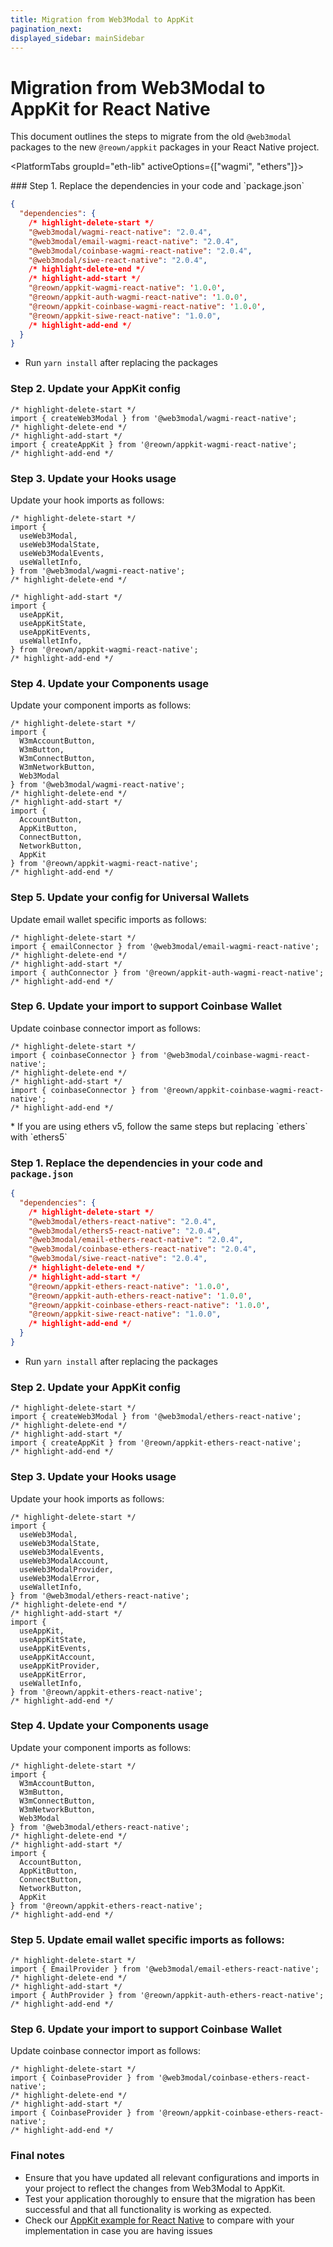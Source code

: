 ```yaml
---
title: Migration from Web3Modal to AppKit
pagination_next: 
displayed_sidebar: mainSidebar
---
```



# Migration from Web3Modal to AppKit for React Native

This document outlines the steps to migrate from the old `@web3modal` packages to the new `@reown/appkit` packages in your React Native project.

<PlatformTabs groupId="eth-lib" activeOptions={["wagmi", "ethers"]}>

  <PlatformTabItem value="wagmi">
  ### Step 1. Replace the dependencies in your code and `package.json`

  ```json
  {
    "dependencies": {
      /* highlight-delete-start */
      "@web3modal/wagmi-react-native": "2.0.4",
      "@web3modal/email-wagmi-react-native": "2.0.4",
      "@web3modal/coinbase-wagmi-react-native": "2.0.4",
      "@web3modal/siwe-react-native": "2.0.4",
      /* highlight-delete-end */
      /* highlight-add-start */
      "@reown/appkit-wagmi-react-native": '1.0.0',
      "@reown/appkit-auth-wagmi-react-native": '1.0.0',
      "@reown/appkit-coinbase-wagmi-react-native": '1.0.0',
      "@reown/appkit-siwe-react-native": "1.0.0",
      /* highlight-add-end */
    }
  }
  ```
  * Run `yarn install` after replacing the packages

  ### Step 2. Update your AppKit config

  ```tsx
  /* highlight-delete-start */
  import { createWeb3Modal } from '@web3modal/wagmi-react-native';
  /* highlight-delete-end */
  /* highlight-add-start */
  import { createAppKit } from '@reown/appkit-wagmi-react-native';
  /* highlight-add-end */
  ```

  ### Step 3. Update your Hooks usage
  Update your hook imports as follows:

  ```tsx
  /* highlight-delete-start */
  import {
    useWeb3Modal,
    useWeb3ModalState,
    useWeb3ModalEvents,
    useWalletInfo,
  } from '@web3modal/wagmi-react-native';
  /* highlight-delete-end */

  /* highlight-add-start */
  import {
    useAppKit,
    useAppKitState,
    useAppKitEvents,
    useWalletInfo,
  } from '@reown/appkit-wagmi-react-native';
  /* highlight-add-end */
  ```
  ### Step 4. Update your Components usage
  Update your component imports as follows:

  ```tsx
  /* highlight-delete-start */
  import {
    W3mAccountButton,
    W3mButton,
    W3mConnectButton,
    W3mNetworkButton,
    Web3Modal
  } from '@web3modal/wagmi-react-native';
  /* highlight-delete-end */
  /* highlight-add-start */
  import {
    AccountButton,
    AppKitButton,
    ConnectButton,
    NetworkButton,
    AppKit
  } from '@reown/appkit-wagmi-react-native';
  /* highlight-add-end */
  ```

  ### Step 5. Update your config for Universal Wallets 
  Update email wallet specific imports as follows:

  ```tsx
  /* highlight-delete-start */
  import { emailConnector } from '@web3modal/email-wagmi-react-native';
  /* highlight-delete-end */
  /* highlight-add-start */
  import { authConnector } from '@reown/appkit-auth-wagmi-react-native';
  /* highlight-add-end */
  ```

  ### Step 6. Update your import to support Coinbase Wallet 
  Update coinbase connector import as follows:

  ```tsx
  /* highlight-delete-start */
  import { coinbaseConnector } from '@web3modal/coinbase-wagmi-react-native';
  /* highlight-delete-end */
  /* highlight-add-start */
  import { coinbaseConnector } from '@reown/appkit-coinbase-wagmi-react-native';
  /* highlight-add-end */
  ```


  </PlatformTabItem>
  <PlatformTabItem value="ethers">
  * If you are using ethers v5, follow the same steps but replacing `ethers` with `ethers5`

  ### Step 1. Replace the dependencies in your code and `package.json`
  ```json
  {
    "dependencies": {
      /* highlight-delete-start */
      "@web3modal/ethers-react-native": "2.0.4",
      "@web3modal/ethers5-react-native": "2.0.4",
      "@web3modal/email-ethers-react-native": "2.0.4",
      "@web3modal/coinbase-ethers-react-native": "2.0.4",
      "@web3modal/siwe-react-native": "2.0.4",
      /* highlight-delete-end */
      /* highlight-add-start */
      "@reown/appkit-ethers-react-native": '1.0.0',
      "@reown/appkit-auth-ethers-react-native": '1.0.0',
      "@reown/appkit-coinbase-ethers-react-native": '1.0.0',
      "@reown/appkit-siwe-react-native": "1.0.0",
      /* highlight-add-end */
    }
  }
  ```
  * Run `yarn install` after replacing the packages

  ### Step 2. Update your AppKit config

  ```tsx
  /* highlight-delete-start */
  import { createWeb3Modal } from '@web3modal/ethers-react-native';
  /* highlight-delete-end */
  /* highlight-add-start */
  import { createAppKit } from '@reown/appkit-ethers-react-native';
  /* highlight-add-end */
  ```

  ### Step 3. Update your Hooks usage
  Update your hook imports as follows:

  ```tsx
  /* highlight-delete-start */
  import {
    useWeb3Modal,
    useWeb3ModalState,
    useWeb3ModalEvents,
    useWeb3ModalAccount,
    useWeb3ModalProvider,
    useWeb3ModalError,
    useWalletInfo,
  } from '@web3modal/ethers-react-native';
  /* highlight-delete-end */
  /* highlight-add-start */
  import {
    useAppKit,
    useAppKitState,
    useAppKitEvents,
    useAppKitAccount,
    useAppKitProvider,
    useAppKitError,
    useWalletInfo,
  } from '@reown/appkit-ethers-react-native';
  /* highlight-add-end */
  ```

  ### Step 4. Update your Components usage
  Update your component imports as follows:

  ```tsx
  /* highlight-delete-start */
  import {
    W3mAccountButton,
    W3mButton,
    W3mConnectButton,
    W3mNetworkButton,
    Web3Modal
  } from '@web3modal/ethers-react-native';
  /* highlight-delete-end */
  /* highlight-add-start */
  import {
    AccountButton,
    AppKitButton,
    ConnectButton,
    NetworkButton,
    AppKit
  } from '@reown/appkit-ethers-react-native';
  /* highlight-add-end */
  ```

  ### Step 5. Update email wallet specific imports as follows:

  ```tsx
  /* highlight-delete-start */
  import { EmailProvider } from '@web3modal/email-ethers-react-native';
  /* highlight-delete-end */
  /* highlight-add-start */
  import { AuthProvider } from '@reown/appkit-auth-ethers-react-native';
  /* highlight-add-end */
  ```

  ### Step 6. Update your import to support Coinbase Wallet 
  Update coinbase connector import as follows:

  ```tsx
  /* highlight-delete-start */
  import { CoinbaseProvider } from '@web3modal/coinbase-ethers-react-native';
  /* highlight-delete-end */
  /* highlight-add-start */
  import { CoinbaseProvider } from '@reown/appkit-coinbase-ethers-react-native';
  /* highlight-add-end */
  ```


  </PlatformTabItem>
</PlatformTabs>

### Final notes

+ Ensure that you have updated all relevant configurations and imports in your project to reflect the changes from Web3Modal to AppKit.
+ Test your application thoroughly to ensure that the migration has been successful and that all functionality is working as expected.
+ Check our [AppKit example for React Native](https://github.com/WalletConnect/react-native-examples/tree/main/dapps/W3MWagmi) to compare with your implementation in case you are having issues 
